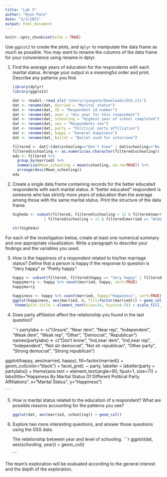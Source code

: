 ```yaml
---
title: "Lab 3"
author: "Ryan Pate"
date: "3/3/2021"
output: html_document
---
```


```r
knitr::opts_chunk$set(echo = TRUE)
```

Use `ggplot2` to create the plots, and `dplyr` to manipulate the data frame as much as possible. You may want to rename the columns of the data frame for your convenience using rename in dplyr.

1. Find the average years of education for the respondents with each marital status. Arrange your output in a meaningful order and print. Describe any patterns you find.

    ```r
    library(dplyr)
    library(ggplot2)
    ```
    
    ```r
    dat <- readxl::read_xls('/Users/ryanpate/Downloads/GSS.xls')
    dat <- rename(dat, married = "Marital status")
    dat <- rename(dat, ID = "Respondent id number")
    dat <- rename(dat, year = "Gss year for this respondent")
    dat <- rename(dat, schooling = "Highest year of school completed")
    dat <- rename(dat, sex = "Respondents sex")
    dat <- rename(dat, party = "Political party affiliation")
    dat <- rename(dat, happy = "General happiness")
    dat <- rename(dat, ballot = "Ballot used for interview")
    
    filtered <- dat[!(dat$schooling=="Don't know" | dat$schooling=="No answer" | dat$married=="No answer" | dat$party=="No answer"),]
    filtered$schooling <- as.numeric(as.character(filtered$schooling))
    edu <- filtered %>%
      group_by(married) %>%
      summarize(Mean_schooling = mean(schooling, na.rm=TRUE)) %>%
      arrange(desc(Mean_schooling))
    edu
    ```

2. Create a single data frame containing records for the better educated respondents with each marital status. A “better educated” respondent is someone who has strictly more years of education than the average among those with the same marital status. Print the structure of the data frame.

    ```r
    highedu <- subset(filtered, filtered$schooling > 12 & filtered$married == "Married" | filtered$schooling > 13 & filtered$married == "Divorced" | filtered$schooling > 13 & filtered$married == "Never married"
                  | filtered$schooling > 11 & filtered$married == "Widowed" | filtered$schooling > 11 & filtered$married == "Separated" | filtered$schooling > 15 & filtered$married == "No answer")
    
    str(highedu)
    ```

For each of the investigation below, create at least one numerical summary and one appropriate visualization. Write a paragraph to describe your findings and the variables you used.

3. How is the happiness of a respondent related to his/her marriage status? Define that a person is happy if the response to question is “Very happy” or “Pretty happy”.

    ```r
    happy <- subset(filtered, filtered$happy == "Very happy" | filtered$happy == "Pretty happy")
    happymarry <- happy %>% count(married, happy, sort=TRUE)
    happymarry
    
    happiness <- happy %>% count(married, happy="Happiness", sort=TRUE)
    ggplot(happiness, aes(married, n, fill=factor(married))) + geom_col(color="black") + theme(text = element_text(size=10), axis.text.x = element_text(angle=0, hjust=0.5, size=7)) + labs(title="Happiness by Marital Status", x="Marital Status", y="Happy Individuals") +
  theme(plot.title = element_text(size=14, hjust=0.5)) + scale_fill_brewer(palette="Blues")
    
    ```

4. Does party affiliation affect the relationship you found in the last question?

    ```r
  
    partylabs <- c("Unsure", "Near dem", "Near rep", "Independent", "Weak dem", "Weak rep", "Other", "Democrat", "Republican")
names(partylabs) <- c("Don't know", "Ind,near dem", "Ind,near rep", "Independent", "Not str democrat", "Not str republican", "Other party", "Strong democrat", "Strong republican")


ggplot(happy, aes(married, happy), fill=factor(married)) + geom_col(color="black") + facet_grid(. ~ party, labeller = labeller(party = partylabs)) + 
  theme(axis.text = element_text(angle=90, hjust=1, size=7)) + labs(title="Happiness By Marital Status Of Different Political Party Affiliations", x="Marital Status", y="Happiness")
    
    
    
    ```

5. How is marital status related to the education of a respondent? What are possible reasons accounting for the patterns you see?

    ```r
    ggplot(dat, aes(married, schooling)) + geom_col()
    
    ```

6. Explore two more interesting questions, and answer those questions using the GSS data.

    The relationship between year and level of schooling.
    ```r
    ggplot(dat, aes(schooling, year)) + geom_col()
    
    
    ```

The team’s exploration will be evaluated according to the general interest and the depth of the exploration.